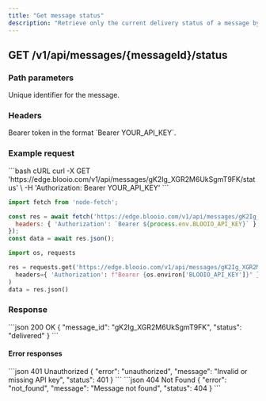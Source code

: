 ```yaml
---
title: "Get message status"
description: "Retrieve only the current delivery status of a message by ID."
---
```


## GET /v1/api/messages/{messageId}/status

### Path parameters

<ParamField path="messageId" type="string" required>
Unique identifier for the message.
</ParamField>

### Headers

<ParamField header="Authorization" type="string" required>
Bearer token in the format `Bearer YOUR_API_KEY`.
</ParamField>

### Example request

<RequestExample>
```bash cURL
curl -X GET 'https://edge.blooio.com/v1/api/messages/gK2Ig_XGR2M6UkSgmT9FK/status' \
  -H 'Authorization: Bearer YOUR_API_KEY'
```

```javascript Node.js
import fetch from 'node-fetch';

const res = await fetch('https://edge.blooio.com/v1/api/messages/gK2Ig_XGR2M6UkSgmT9FK/status', {
  headers: { 'Authorization': `Bearer ${process.env.BLOOIO_API_KEY}` }
});
const data = await res.json();
```

```python Python
import os, requests

res = requests.get('https://edge.blooio.com/v1/api/messages/gK2Ig_XGR2M6UkSgmT9FK/status',
  headers={ 'Authorization': f"Bearer {os.environ['BLOOIO_API_KEY']}" }
)
data = res.json()
```
</RequestExample>

### Response

<ResponseExample>
```json 200 OK
{
  "message_id": "gK2Ig_XGR2M6UkSgmT9FK",
  "status": "delivered"
}
```
</ResponseExample>

#### Error responses

<ResponseExample>
```json 401 Unauthorized
{ "error": "unauthorized", "message": "Invalid or missing API key", "status": 401 }
```
</ResponseExample>

<ResponseExample>
```json 404 Not Found
{ "error": "not_found", "message": "Message not found", "status": 404 }
```
</ResponseExample>


